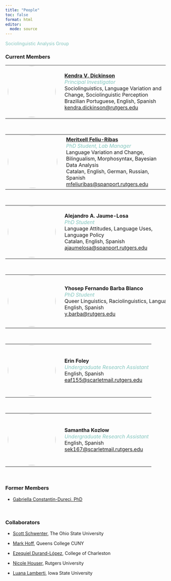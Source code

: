 ```yaml
---
title: "People"
toc: false
format: html
editor: 
  mode: source
---
```


[Sociolinguistic Analysis Group]{style="color: #83c5be;"}

### Current Members

<table>
  <tr>
    <td style="padding-right: 20px;">
    <img src="assets/photos/kd_photo.jpeg" style="width: 150px; height: 160px; border-radius: 50%;"></td>
    <td>
      <strong><a href="https://span-port.rutgers.edu/people/faculty/faculty-directory/1013-kendra-dickinson">Kendra V. Dickinson</a></strong><br>
      <span style= "color: #83C5BE"><i>Principal Investigator</span></i><br>
      Sociolinguistics, Language Variation and Change, Sociolinguistic Perception<br>
      Brazilian Portuguese, English, Spanish<br>
      <a href="mailto:kendra.dickinson@rutgers.edu">kendra.dickinson@rutgers.edu</a>
    </td>
  </tr>
</table>

<br>

<table>
  <tr>
    <td style="padding-right: 20px;">
    <img src="assets/photos/mfr_photo.png" style="width: 155px; height: 165px; border-radius: 50%;"></td>
    <td>
      <strong><a href="https://www.mfeliuribas.com">Meritxell Feliu-Ribas</a></strong><br>
      <span style= "color: #83C5BE"><i>PhD Student, Lab Manager</span></i><br>
      Language Variation and Change, Bilingualism, Morphosyntax, Bayesian Data Analysis<br>
      Catalan, English, German, Russian, Spanish<br>
      <a href="mailto:mfeliuribas@spanport.rutgers.edu">mfeliuribas@spanport.rutgers.edu</a>
    </td>
  </tr>
</table>

<br>

<table>
  <tr>
    <td style="padding-right: 20px;">
    <img src="assets/photos/ajl_photo.png" style="width: 150px; height: 160px; border-radius: 50%;"></td>
    <td>
      <strong>Alejandro A. Jaume-Losa</strong><br>
      <span style= "color: #83C5BE"><i>PhD Student</span></i><br>
      Language Attitudes, Language Uses, Language Policy<br>
      Catalan, English, Spanish<br>
      <a href="mailto:ajaumelosa@spanport.rutgers.edu">ajaumelosa@spanport.rutgers.edu</a>
    </td>
  </tr>
</table>

<br>

<table>
  <tr>
    <td style="padding-right: 20px;">
    <img src="assets/photos/ybb_photo.png" style="width: 150px; height: 160px; border-radius: 50%;"></td>
    <td>
      <strong>Yhosep Fernando Barba Blanco</strong><br>
      <span style= "color: #83C5BE"><i>PhD Student</span></i><br>
      <span style="white-space: nowrap;">Queer Linguistics, Raciolinguistics, Language Attitudes, Linguistic Accommodation, (Critical) Discourse Analysis</span><br>
      English, Spanish<br>
      <a href="mailto:y.barba@rutgers.edu">y.barba@rutgers.edu</a>
    </td>
  </tr>
</table>

<br>

<table>
  <tr>
    <td style="padding-right: 20px;">
    <img src="assets/photos/ef_photo.jpeg" style="width: 150px; height: 160px; border-radius: 50%;"></td>
    <td>
      <strong>Erin Foley</strong><br>
      <span style= "color: #83C5BE"><i>Undergraduate Research Assistant</span></i><br>
      English, Spanish<br>
      <a href="mailto:eaf155@scarletmail.rutgers.edu">eaf155@scarletmail.rutgers.edu</a>
    </td>
  </tr>
</table>

<br>

<table>
  <tr>
    <td style="padding-right: 20px;">
    <img src="assets/photos/sk_photo.jpg" style="width: 150px; height: 160px; border-radius: 50%;"></td>
    <td>
      <strong>Samantha Kozlow</strong><br>
      <span style= "color: #83C5BE"><i>Undergraduate Research Assistant</span></i><br>
      English, Spanish<br>
      <a href="mailto:sek167@scarletmail.rutgers.edu">sek167@scarletmail.rutgers.edu</a>
    </td>
  </tr>
</table>


<br>

### Former Members

* [Gabriella Constantin-Dureci, PhD](https://drexel.edu/teaching-and-learning/about/team-members/constantin-dureci-gabriela)

<br>

### Collaborators

* [Scott Schwenter](https://sppo.osu.edu/people/schwenter.1), The Ohio State University

* [Mark Hoff](https://www.researchgate.net/profile/Mark-Hoff), Queens College CUNY

* [Ezequiel Durand-López](https://charleston.edu/spanish/faculty/durand-lopez-ezequiel.php), College of Charleston	

* [Nicole Houser](https://nbdiversity.rutgers.edu/people/nicole-m-houser), Rutgers University	

* [Luana Lamberti](https://language.iastate.edu/directory/luana-lamberti/), Iowa State University	


